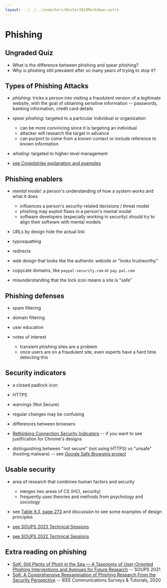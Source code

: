 ```yaml
---
layout: ../../../semesters/Winter2024Markdown.astro
---
```


# Phishing

## Ungraded Quiz

- What is the difference between phishing and spear phishing?
- Why is phishing still prevalent after so many years of trying to stop it?

## Types of Phishing Attacks

- _phishing_: tricks a person into visiting a fraudulent version of a legitimate
  website, with the goal of obtaining sensitive information -- passwords,
  banking information, credit card details

- _spear phishing_: targeted to a particular individual or organization

  - can be more convincing since it is targeting an individual
  - attacker will research the target in advance
  - can purport to come from a known contact or include reference to known
    information

- _whaling_: targeted to higher-level management

- [see Crowdstrike explanation and examples](https://www.crowdstrike.com/cybersecurity-101/phishing/spear-phishing/)

## Phishing enablers

- _mental model_: a person's understanding of how a system works and what it
  does

  - influences a person's security-related decisions / threat model
  - phishing may exploit flaws in a person's mental model
  - software developers (especially working in security) should try to align
    their software with mental models

- URLs by design hide the actual link
- typosquatting
- redirects
- web design that looks like the authentic website or "looks trustworthy"
- copycate domains, like `paypal-security.com` or `pay.pal.com`
- misunderstanding that the lock icon means a site is "safe"

## Phishing defenses

- spam filtering
- domain filtering
- user education

- notes of interest
  - transient phishing sites are a problem
  - once users are on a fraudulent site, even experts have a hard time detecting
    this

## Security indicators

- a closed padlock icon
- HTTPS
- warnings (Not Secure)

- regular changes may be confusing
- differences between browsers

- [Rethinking Connection Security Indicators](https://www.usenix.org/system/files/conference/soups2016/soups2016-paper-porter-felt.pdf)
  -- if you want to see justification for Chrome's designs

- distinguishing between "not secure" (not using HTTPS) vs "unsafe" (hosting
  malware) -- see
  [Google Safe Browsing project](https://safebrowsing.google.com)

## Usable security

- area of research that combines human factors and security

  - merges two areas of CS (HCI, security)
  - frequently uses theories and methods from psychology and sociology

- see
  [Table 9.3, page 273](https://people.scs.carleton.ca/~paulv/toolsjewels/TJrev1/ch9-rev1.pdf)
  and discussion to see some examples of design principles

- [see SOUPS 2023 Technical Sessions](https://www.usenix.org/conference/soups2023/technical-sessions)
- [see SOUPS 2022 Technical Sessions](https://www.usenix.org/conference/soups2022/technical-sessions)

## Extra reading on phishing

- [SoK: Still Plenty of Phish in the Sea — A Taxonomy of User-Oriented Phishing Interventions and Avenues for Future Research](https://www.usenix.org/system/files/soups2021-franz.pdf)
  -- SOUPS 2021
- [SoK: A Comprehensive Reexamination of Phishing Research From the Security Perspective](https://ieeexplore.ieee.org/stamp/stamp.jsp?arnumber=8924660)
  -- IEEE Communications Surveys & Tutorials, 2020
